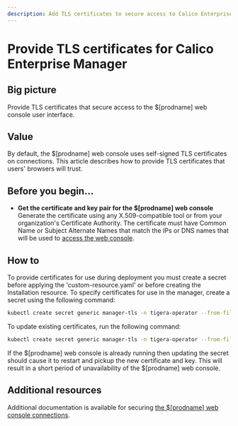 ```yaml
---
description: Add TLS certificates to secure access to Calico Enterprise Manager user interface.
---
```


# Provide TLS certificates for Calico Enterprise Manager

## Big picture

Provide TLS certificates that secure access to the $[prodname] web console user interface.

## Value

By default, the $[prodname] web console uses self-signed TLS certificates on connections. This article describes how to provide TLS certificates that users' browsers will trust.

## Before you begin...

- **Get the certificate and key pair for the $[prodname] web console**
  Generate the certificate using any X.509-compatible tool or from your organization's Certificate Authority. The certificate must have Common Name or Subject Alternate Names that match the IPs or DNS names that will be used to [access the web console](../cnx/access-the-manager.mdx).

## How to

To provide certificates for use during deployment you must create a secret before applying the 'custom-resource.yaml' or before creating the Installation resource. To specify certificates for use in the manager, create a secret using the following command:

```bash
kubectl create secret generic manager-tls -n tigera-operator --from-file=tls.crt=</path/to/certificate-file> --from-file=tls.key=</path/to/key-file>
```

To update existing certificates, run the following command:

```bash
kubectl create secret generic manager-tls -n tigera-operator --from-file=tls.crt=</path/to/certificate-file> --from-file=tls.key=</path/to/key-file> --dry-run -o yaml --save-config | kubectl replace -f -
```

If the $[prodname] web console is already running then updating the secret should cause it to restart and pickup the new certificate and key. This will result in a short period of unavailability of the $[prodname] web console.

## Additional resources

Additional documentation is available for securing [the $[prodname] web console connections](crypto-auth.mdx#calico-enterprise-manager-connections).
